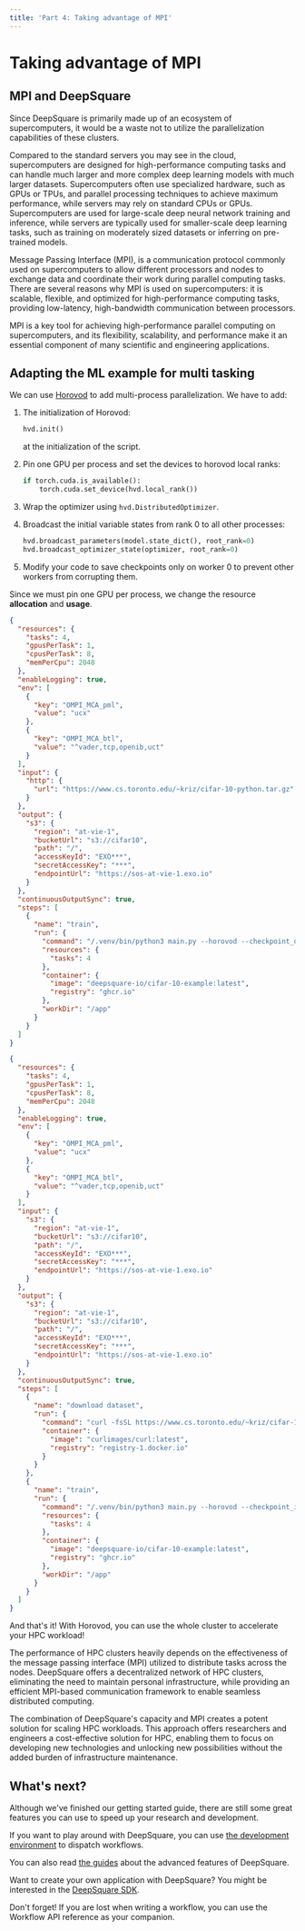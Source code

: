 ```yaml
---
title: 'Part 4: Taking advantage of MPI'
---
```



# Taking advantage of MPI

## MPI and DeepSquare

Since DeepSquare is primarily made up of an ecosystem of supercomputers, it would be a waste not to utilize the parallelization capabilities of these clusters.

Compared to the standard servers you may see in the cloud, supercomputers are designed for high-performance computing tasks and can handle much larger and more complex deep learning models with much larger datasets. Supercomputers often use specialized hardware, such as GPUs or TPUs, and parallel processing techniques to achieve maximum performance, while servers may rely on standard CPUs or GPUs. Supercomputers are used for large-scale deep neural network training and inference, while servers are typically used for smaller-scale deep learning tasks, such as training on moderately sized datasets or inferring on pre-trained models.

Message Passing Interface (MPI), is a communication protocol commonly used on supercomputers to allow different processors and nodes to exchange data and coordinate their work during parallel computing tasks. There are several reasons why MPI is used on supercomputers: it is scalable, flexible, and optimized for high-performance computing tasks, providing low-latency, high-bandwidth communication between processors.

MPI is a key tool for achieving high-performance parallel computing on supercomputers, and its flexibility, scalability, and performance make it an essential component of many scientific and engineering applications.

## Adapting the ML example for multi tasking

We can use [Horovod](https://horovod.ai/) to add multi-process parallelization. We have to add:

1. The initialization of Horovod:

   ```python
   hvd.init()
   ```

   at the initialization of the script.

2. Pin one GPU per process and set the devices to horovod local ranks:

   ```python
   if torch.cuda.is_available():
       torch.cuda.set_device(hvd.local_rank())
   ```

3. Wrap the optimizer using `hvd.DistributedOptimizer`.

4. Broadcast the initial variable states from rank 0 to all other processes:

   ```python
   hvd.broadcast_parameters(model.state_dict(), root_rank=0)
   hvd.broadcast_optimizer_state(optimizer, root_rank=0)
   ```

5. Modify your code to save checkpoints only on worker 0 to prevent other workers from corrupting them.

Since we must pin one GPU per process, we change the resource **allocation** and **usage**.

<Tabs groupId="workflow-type">
  <TabItem value="new" label="Workflow">

```json title="Workflow with 2 tasks and 1 GPU per task"
{
  "resources": {
    "tasks": 4,
    "gpusPerTask": 1,
    "cpusPerTask": 8,
    "memPerCpu": 2048
  },
  "enableLogging": true,
  "env": [
    {
      "key": "OMPI_MCA_pml",
      "value": "ucx"
    },
    {
      "key": "OMPI_MCA_btl",
      "value": "^vader,tcp,openib,uct"
    }
  ],
  "input": {
    "http": {
      "url": "https://www.cs.toronto.edu/~kriz/cifar-10-python.tar.gz"
    }
  },
  "output": {
    "s3": {
      "region": "at-vie-1",
      "bucketUrl": "s3://cifar10",
      "path": "/",
      "accessKeyId": "EXO***",
      "secretAccessKey": "***",
      "endpointUrl": "https://sos-at-vie-1.exo.io"
    }
  },
  "continuousOutputSync": true,
  "steps": [
    {
      "name": "train",
      "run": {
        "command": "/.venv/bin/python3 main.py --horovod --checkpoint_out=$DEEPSQUARE_OUTPUT/ckpt.pth --dataset=$DEEPSQUARE_INPUT/",
        "resources": {
          "tasks": 4
        },
        "container": {
          "image": "deepsquare-io/cifar-10-example:latest",
          "registry": "ghcr.io"
        },
        "workDir": "/app"
      }
    }
  ]
}
```

  </TabItem>
  <TabItem value="resume" label="Workflow (from checkpoint)">

```json title="Workflow with 2 tasks and 1 GPU per task (from checkpoint)"
{
  "resources": {
    "tasks": 4,
    "gpusPerTask": 1,
    "cpusPerTask": 8,
    "memPerCpu": 2048
  },
  "enableLogging": true,
  "env": [
    {
      "key": "OMPI_MCA_pml",
      "value": "ucx"
    },
    {
      "key": "OMPI_MCA_btl",
      "value": "^vader,tcp,openib,uct"
    }
  ],
  "input": {
    "s3": {
      "region": "at-vie-1",
      "bucketUrl": "s3://cifar10",
      "path": "/",
      "accessKeyId": "EXO***",
      "secretAccessKey": "***",
      "endpointUrl": "https://sos-at-vie-1.exo.io"
    }
  },
  "output": {
    "s3": {
      "region": "at-vie-1",
      "bucketUrl": "s3://cifar10",
      "path": "/",
      "accessKeyId": "EXO***",
      "secretAccessKey": "***",
      "endpointUrl": "https://sos-at-vie-1.exo.io"
    }
  },
  "continuousOutputSync": true,
  "steps": [
    {
      "name": "download dataset",
      "run": {
        "command": "curl -fsSL https://www.cs.toronto.edu/~kriz/cifar-10-python.tar.gz -o $STORAGE_PATH/cifar-10-python.tar.gz; tar -C $STORAGE_PATH -xvzf $STORAGE_PATH/cifar-10-python.tar.gz; ls -lah $STORAGE_PATH",
        "container": {
          "image": "curlimages/curl:latest",
          "registry": "registry-1.docker.io"
        }
      }
    },
    {
      "name": "train",
      "run": {
        "command": "/.venv/bin/python3 main.py --horovod --checkpoint_in=$DEEPSQUARE_INPUT/ckpt.pth --checkpoint_out=$DEEPSQUARE_OUTPUT/ckpt.pth --dataset=$STORAGE_PATH/",
        "resources": {
          "tasks": 4
        },
        "container": {
          "image": "deepsquare-io/cifar-10-example:latest",
          "registry": "ghcr.io"
        },
        "workDir": "/app"
      }
    }
  ]
}
```

  </TabItem>
</Tabs>

And that's it! With Horovod, you can use the whole cluster to accelerate your HPC workload!

The performance of HPC clusters heavily depends on the effectiveness of the message passing interface (MPI) utilized to distribute tasks across the nodes. DeepSquare offers a decentralized network of HPC clusters, eliminating the need to maintain personal infrastructure, while providing an efficient MPI-based communication framework to enable seamless distributed computing.

The combination of DeepSquare's capacity and MPI creates a potent solution for scaling HPC workloads. This approach offers researchers and engineers a cost-effective solution for HPC, enabling them to focus on developing new technologies and unlocking new possibilities without the added burden of infrastructure maintenance.

## What's next?

Although we've finished our getting started guide, there are still some great features you can use to speed up your research and development.

If you want to play around with DeepSquare, you can use [the development environment](https://app.deepsquare.run/sandbox) to dispatch workflows.

You can also read [the guides](/docs/deploy-deepsquare/guides/overview) about the advanced features of DeepSquare.

Want to create your own application with DeepSquare? You might be interested in the [DeepSquare SDK](/docs/deploy-deepsquare/client-development/overview).

Don't forget! If you are lost when writing a workflow, you can use the Workflow API reference as your companion.
